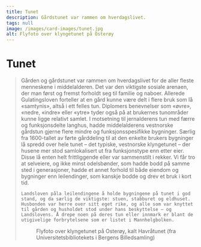 ```yaml
---
title: Tunet
description: Gårdstunet var rammen om hverdagslivet.
tags: null
image: /images/card-images/tunet.jpg
alt: Flyfoto over klyngetunet på Osterøy
---
```



# Tunet

<Blockquote
    quote='«Nå hvis noen drar fra en gård, skal det stå igjen tre dører, selv om det ikke var noen der da han kom dit. Det er stuedør, stabbursdør og eldhusdør.»'
    footer='Landsleiebolken, kapittel 9' />


<Container stil="initial side">
    Gården og gårdstunet var rammen om hverdagslivet for de aller fleste menneskene i middelalderen. Det var den viktigste sosiale arenaen, der man først og fremst forholdt seg til familie og naboer. Allerede Gulatingsloven forteller at en gård kunne være delt i flere bruk som lå «samtynis», altså i ett felles tun. Diplomers benevnelser som «øvre», «nedre, «indre» eller «ytre» tyder også på at brukernes tunområder kunne ligge relativt samlet. I motsetning til jernalderens tun med færre og funksjonsdelte langhus, hadde middelalderens vestnorske gårdstun gjerne flere mindre og funksjonsspesifikke bygninger. Særlig fra 1600-tallet av førte gårddeling til at den enkelte brukers bygninger lå spredd over hele tunet – det typiske, vestnorske klyngetunet – der husene mer stod samlokalisert ut fra funksjonstype enn etter eier. Disse lå enten helt frittliggende eller var sammenstilt i rekker. Vi får tro at selveiere, og ikke minst odelsbønder, som hadde bodd på samme sted i generasjoner, hadde et annet forhold til både eiendom og bygninger enn leilendinger, som kanskje bodde og drev et bruk i kort tid. 
    
    Landsloven påla leilendingene å holde bygningene på tunet i god stand, og da særlig de viktigste: stuen, stabburet og eldhuset. Husbonden var herre over sitt eget rike, og alle som var knyttet til gården og husholdet stod under hans beskyttelse – og Landslovens. Å drepe noen på deres tun eller innmark er blant de utigivelige forbrytelsene som er listet i Mannhelgbolken.
</Container>

<Figure
    image="/images/landsleiebolken/Bilde8.jpg"
    title="Rekonstruksjonstegning av tunet på Vik i Sogn (tegning av Arne Berg)."
    alt="Rekonstruksjonstegning av tunet på Vik i Sogn (tegning av Arne Berg)."
>
Flyfoto over klyngetunet på Osterøy, kalt Havråtunet (fra Universitetsbibliotekets i Bergens Billedsamling)
</Figure>


